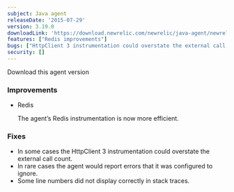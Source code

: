 ```yaml
---
subject: Java agent
releaseDate: '2015-07-29'
version: 3.19.0
downloadLink: 'https://download.newrelic.com/newrelic/java-agent/newrelic-agent/3.19.0/'
features: ["Redis improvements"]
bugs: ["HttpClient 3 instrumentation could overstate the external call count", "Agent could report errors that it was configured to ignore", "Some line numbers did not display correctly in stack traces"]
security: []
---
```


<ButtonGroup>
  <ButtonLink
    role="button"
    to="https://download.newrelic.com/newrelic/java-agent/newrelic-agent/3.19.0/"
    variant="primary"
  >
    Download this agent version
  </ButtonLink>
</ButtonGroup>

### Improvements

* Redis

  The agent’s Redis instrumentation is now more efficient.

### Fixes

* In some cases the HttpClient 3 instrumentation could overstate the external call count.
* In rare cases the agent would report errors that it was configured to ignore.
* Some line numbers did not display correctly in stack traces.

